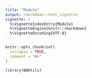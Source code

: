 ```yaml
---
title: "Module"
output: rmarkdown::html_vignette
vignette: >
  %\VignetteIndexEntry{Module}
  %\VignetteEngine{knitr::rmarkdown}
  %\VignetteEncoding{UTF-8}
---
```


```r
knitr::opts_chunk$set(
  collapse = TRUE,
  comment = "#>"
)
```

```r
library(QWUtils)
```
